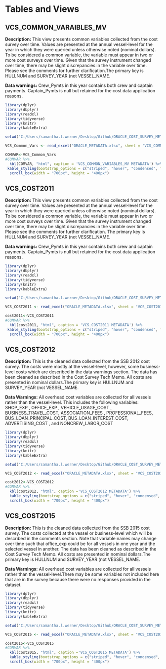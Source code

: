 # Tables and Views


## VCS_COMMON_VARAIBLES_MV

**Description:** This view presents common variables collected from the cost survey over time. Values are presented at the annual vessel-level for the year in which they were queried unless otherwise noted (nominal dollars). To be considered a common variable, the variable must appear in two or more cost surveys over time. Given that the survey instrument changed over time, there may be slight discrepancies in the variable over time. Please see the comments for further clarification.The primary key is HULLNUM and SURVEY_YEAR (not VESSEL_NAME.  

**Data warnings:** Crew_Pymts in this year contains both crew and captain payments. Captain_Pymts is null but retained for the cost data application reasons. 

```r
library(dplyr)
library(dbplyr)
library(readxl)
library(tidyverse)
library(knitr)
library(kableExtra)

setwd("C:/Users/samantha.l.werner/Desktop/Github/ORACLE_COST_SURVEY_METADATA/ORACLE_COST_SURVEY_METADATA/data")

VCS_Common_Vars <- read_excel("ORACLE_METADATA.xlsx", sheet = "VCS_COMMON_VARIABLES_MV") 

COMVAR<-VCS_Common_Vars
#COMVAR %>%
  kbl(COMVAR, "html", caption = 'VCS_COMMON_VARIABLES_MV METADATA') %>%
 kable_styling(bootstrap_options = c("striped", "hover", "condensed", full_width=F)) %>%
  scroll_box(width = "700px", height = "400px")
```


## VCS_COST2011

**Description:** This view presents common variables collected from the cost survey over time. Values are presented at the annual vessel-level for the year in which they were queried unless otherwise noted (nominal dollars). To be considered a common variable, the variable must appear in two or more cost surveys over time. Given that the survey instrument changed over time, there may be slight discrepancies in the variable over time. Please see the comments for further clarification. The primary key is HULLNUM and SURVEY_YEAR (not VESSEL_NAME.  
 

**Data warnings:** Crew_Pymts in this year contains both crew and captain payments. Captain_Pymts is null but retained for the cost data application reasons. 



```r
library(dplyr)
library(dbplyr)
library(readxl)
library(tidyverse)
library(knitr)
library(kableExtra)

setwd("C:/Users/samantha.l.werner/Desktop/Github/ORACLE_COST_SURVEY_METADATA/ORACLE_COST_SURVEY_METADATA/data")

VCS_COST2011 <- read_excel("ORACLE_METADATA.xlsx", sheet = "VCS_COST2011") 

cost2011<-VCS_COST2011
#COMVAR %>%
  kbl(cost2011, "html", caption = 'VCS_COST2011 METADATA') %>%
 kable_styling(bootstrap_options = c("striped", "hover", "condensed", full_width=F)) %>%
  scroll_box(width = "700px", height = "400px")
```




## VCS_COST2012

**Description:** This is the cleaned data collected from the SSB 2012 cost survey. The costs were mostly at the vessel-level, however, some business-level costs which are described in the data warnings section. The data has been cleaned as described in the Cost Survey Tech Memo.  All costs are presented in nominal dollars.The primary key is HULLNUM and SURVEY_YEAR (not VESSEL_NAME.  


**Data Warnings:** All overhead cost variables are collected for all vessels rather than the vessel-level. This includes the following variables:  SHOP_EXP , OFFICE_EXP , VEHICLE_USAGE_COST , BUSINESS_TRAVEL_COST, ASSOCIATION_FEES , PROFESSIONAL_FEES, BUS_LOAN_PRINCIPAL_COST, BUS_LOAN_INTEREST_COST, ADVERTISING_COST , and  NONCREW_LABOR_COST



```r
library(dplyr)
library(dbplyr)
library(readxl)
library(tidyverse)
library(knitr)
library(kableExtra)

setwd("C:/Users/samantha.l.werner/Desktop/Github/ORACLE_COST_SURVEY_METADATA/ORACLE_COST_SURVEY_METADATA/data")

VCS_COST2012 <- read_excel("ORACLE_METADATA.xlsx", sheet = "VCS_COST2012") 

cost2012<-VCS_COST2012
#COMVAR %>%
  kbl(cost2012, "html", caption ='VCS_COST2012 METADATA') %>%
  kable_styling(bootstrap_options = c("striped", "hover", "condensed", full_width=F)) %>%
  scroll_box(width = "700px", height = "400px")
```



## VCS_COST2015

**Description:** This is the cleaned data collected from the SSB 2015 cost survey. The costs collected at the vessel or business-level which will be described in the comments section. Note that variable names may change over time such that office_exp could be for all vessels in one year and the selected vessel in another. The data has been cleaned as described in the Cost Survey Tech Memo.  All costs are presented in nominal dollars.The primary key is HULLNUM and SURVEY_YEAR (not VESSEL_NAME.  
 

**Data Warnings:** All overhead cost variables are collected for all vessels rather than the vessel-level.There may be some variables not included here that are in the survey because there were no responses provided in the dataset. 



```r
library(dplyr)
library(dbplyr)
library(readxl)
library(tidyverse)
library(knitr)
library(kableExtra)

setwd("C:/Users/samantha.l.werner/Desktop/Github/ORACLE_COST_SURVEY_METADATA/ORACLE_COST_SURVEY_METADATA/data")

VCS_COST2015 <- read_excel("ORACLE_METADATA.xlsx", sheet = "VCS_COST2015") 

cost2015<-VCS_COST2015
#COMVAR %>%
  kbl(cost2015, "html", caption ='VCS_COST2015 METADATA') %>%
  kable_styling(bootstrap_options = c("striped", "hover", "condensed", full_width=F)) %>%
  scroll_box(width = "700px", height = "400px")
```






